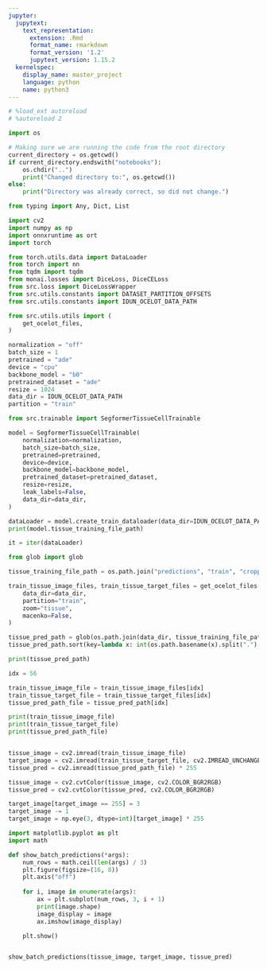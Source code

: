 ```yaml
---
jupyter:
  jupytext:
    text_representation:
      extension: .Rmd
      format_name: rmarkdown
      format_version: '1.2'
      jupytext_version: 1.15.2
  kernelspec:
    display_name: master_project
    language: python
    name: python3
---
```


```python
# %load_ext autoreload
# %autoreload 2

import os

# Making sure we are running the code from the root directory
current_directory = os.getcwd()
if current_directory.endswith("notebooks"):
    os.chdir("..")
    print("Changed directory to:", os.getcwd())
else:
    print("Directory was already correct, so did not change.")
```

```python
from typing import Any, Dict, List

import cv2
import numpy as np
import onnxruntime as ort
import torch

from torch.utils.data import DataLoader
from torch import nn
from tqdm import tqdm
from monai.losses import DiceLoss, DiceCELoss
from src.loss import DiceLossWrapper
from src.utils.constants import DATASET_PARTITION_OFFSETS
from src.utils.constants import IDUN_OCELOT_DATA_PATH

from src.utils.utils import (
    get_ocelot_files,
)
```

```python
normalization = "off"
batch_size = 1
pretrained = "ade"
device = "cpu"
backbone_model = "b0"
pretrained_dataset = "ade"
resize = 1024
data_dir = IDUN_OCELOT_DATA_PATH
partition = "train"

from src.trainable import SegformerTissueCellTrainable

model = SegformerTissueCellTrainable(
    normalization=normalization,
    batch_size=batch_size,
    pretrained=pretrained,
    device=device,
    backbone_model=backbone_model,
    pretrained_dataset=pretrained_dataset,
    resize=resize,
    leak_labels=False,
    data_dir=data_dir,
)

dataLoader = model.create_train_dataloader(data_dir=IDUN_OCELOT_DATA_PATH)
print(model.tissue_training_file_path)

it = iter(dataLoader)
```

```python
from glob import glob

tissue_training_file_path = os.path.join("predictions", "train", "cropped_tissue_segformer_exp6", "*")

train_tissue_image_files, train_tissue_target_files = get_ocelot_files(
    data_dir=data_dir,
    partition="train",
    zoom="tissue",
    macenko=False,
)

tissue_pred_path = glob(os.path.join(data_dir, tissue_training_file_path))
tissue_pred_path.sort(key=lambda x: int(os.path.basename(x).split(".")[0]))

print(tissue_pred_path)

```

```python
idx = 56

train_tissue_image_file = train_tissue_image_files[idx]
train_tissue_target_file = train_tissue_target_files[idx]
tissue_pred_path_file = tissue_pred_path[idx]

print(train_tissue_image_file)
print(train_tissue_target_file)
print(tissue_pred_path_file)


tissue_image = cv2.imread(train_tissue_image_file)
target_image = cv2.imread(train_tissue_target_file, cv2.IMREAD_UNCHANGED)
tissue_pred = cv2.imread(tissue_pred_path_file) * 255

tissue_image = cv2.cvtColor(tissue_image, cv2.COLOR_BGR2RGB)
tissue_pred = cv2.cvtColor(tissue_pred, cv2.COLOR_BGR2RGB)

target_image[target_image == 255] = 3
target_image -= 1
target_image = np.eye(3, dtype=int)[target_image] * 255
```

```python
import matplotlib.pyplot as plt
import math

def show_batch_predictions(*args):
    num_rows = math.ceil(len(args) / 3)
    plt.figure(figsize=(16, 8))
    plt.axis("off")
    
    for i, image in enumerate(args):
        ax = plt.subplot(num_rows, 3, i + 1)
        print(image.shape)
        image_display = image
        ax.imshow(image_display)

    plt.show()


show_batch_predictions(tissue_image, target_image, tissue_pred)

```
